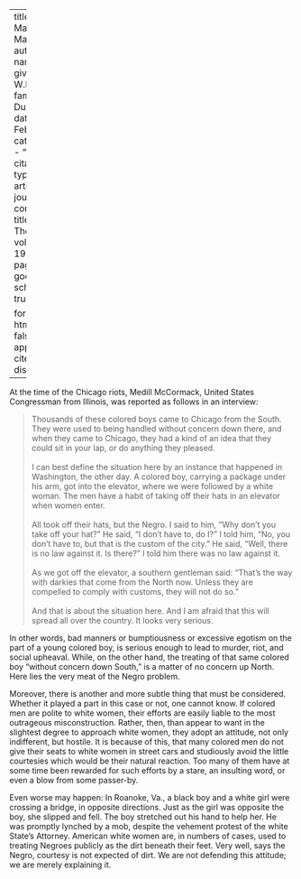 
---
title: 'A Matter of Manners'
author:
  - name:
      given: W.E.B.
      family: Du Bois
date: Feb. 1920
categories: 
  - ""
citation: 
  type: article-journal
  container-title: The Crisis
  volume: 19
  issue: 4
  page: 170
google-scholar: true

format:
  html:
    toc: false
    appendix-cite-as: display
---



At the time of the Chicago riots, Medill McCormack, United States Congressman from Illinois, was reported as follows in an interview:

> Thousands of these colored boys came to Chicago from the South. They were used to being handled without concern down there, and when they came to Chicago, they had a kind of an idea that they could sit in your lap, or do anything they pleased.    
> &nbsp;    
> I can best define the situation here by an instance that happened in Washington, the other day. A colored boy, carrying a package under his arm, got into the elevator, where we were followed by a white woman. The men have a habit of taking off their hats in an elevator when women enter.   
> &nbsp;    
> All took off their hats, but the Negro. I said to him, "Why don't you take off your hat?" He said, "I don't have to, do I?" I told him, "No, you don't have to, but that is the custom of the city." He said, "Well, there is no law against it. Is there?" I told him there was no law against it.   
> &nbsp;    
> As we got off the elevator, a southern gentleman said: "That's the way with darkies that come from the North now. Unless they are compelled to comply with customs, they will not do so."   
> &nbsp;    
> And that is about the situation here. And I am afraid that this will spread all over the country. It looks very serious.

In other words, bad manners or bumptiousness or excessive egotism on the part of a young colored boy, is serious enough to lead to murder, riot, and social upheaval. While, on the other hand, the treating of that same colored boy "without concern down South," is a matter of no concern up North. Here lies the very meat of the Negro problem.

Moreover, there is another and more subtle thing that must be considered. Whether it played a part in this case or not, one cannot know. If colored men are polite to white women, their efforts are easily liable to the most outrageous misconstruction. Rather, then, than appear to want in the slightest degree to approach white women, they adopt an attitude, not only indifferent, but hostile. It is because of this, that many colored men do not give their seats to white women in street cars and studiously avoid the little courtesies which would be their natural reaction. Too many of them have at some time been rewarded for such efforts by a stare, an insulting word, or even a blow from some passer-by.

Even worse may happen: In Roanoke, Va., a black boy and a white girl were crossing a bridge, in opposite directions. Just as the girl was opposite the boy, she slipped and fell. The boy stretched out his hand to help her. He was promptly lynched by a mob, despite the vehement protest of the white State's Attorney. American white women are, in numbers of cases, used to treating Negroes publicly as the dirt beneath their feet. Very well, says the Negro, courtesy is not expected of dirt. We are not defending this attitude; we are merely explaining it.

